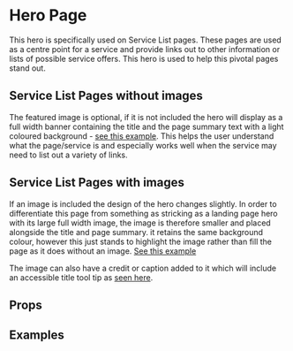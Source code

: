 
<Meta title="2 Pattern Library/1 Structure/Hero Page" component={HeroPage} />

# Hero Page

This hero is specifically used on Service List pages. These pages are used as a centre point for a service and provide links out to other information or lists of possible service offers. This hero is used to help this pivotal pages stand out.

## Service List Pages without images

The featured image is optional, if it is not included the hero will display as a full width banner containing the title and the page summary text with a light coloured background - [see this example](/?path=/story/2-pattern-library-1-structure-hero-page--page-example-without-image). This helps the user understand what the page/service is and especially works well when the service may need to list out a variety of links. 

## Service List Pages with images

If an image is included the design of the hero changes slightly. In order to differentiate this page from something as stricking as a landing page hero with its large full width image, the image is therefore smaller and placed alongside the title and page summary. it retains the same background colour, however this just stands to highlight the image rather than fill the page as it does without an image. [See this example](/?path=/story/2-pattern-library-1-structure-hero-page--page-example-with-image)

The image can also have a credit or caption added to it which will include an accessible title tool tip as [seen here](/?path=/story/2-pattern-library-1-structure-hero-page--page-example-with-image-and-credit).

## Props 

<Props of={HeroPage} />

## Examples 

<Preview>
    <Story name="Page example without image">
        <div style={{
            padding: "10px",
            maxWidth: "1000px",
            margin: "0 auto"
        }}>
            <HeroPage 
                title="Development Fund"
                standfirst="We want to support work that takes risks and does something different. This means we fund projects that can’t find other, commercial finance at development stage."
                breadcrumbs={crumbs}
                isServiceListPage
            />
        </div>
    </Story>
</Preview>

<Preview>
    <Story name="Page example with image">
        <div style={{
            padding: "10px",
            maxWidth: "1000px",
            margin: "0 auto"
        }}>
            <HeroPage 
                title="Development Fund"
                standfirst="We want to support work that takes risks and does something different. This means we fund projects that can’t find other, commercial finance at development stage."
                breadcrumbs={crumbs}
                image1920x1080="https://staging.core-cms.bfi.digital/sites/default/files/styles/responsive/public/1920/1080/1/2020-03/Hero.jpg"
                image192x108="https://staging.core-cms.bfi.digital/sites/default/files/styles/responsive/public/192/108/1/2020-03/Hero.jpg"
                imageAltText="Alt text for the image"
            />
        </div>
    </Story>
</Preview>

<Preview>
    <Story name="Page example with image and credit">
        <div style={{
            padding: "10px",
            maxWidth: "1000px",
            margin: "0 auto"
        }}>
            <HeroPage 
                title="Development Fund"
                standfirst="We want to support work that takes risks and does something different. This means we fund projects that can’t find other, commercial finance at development stage."
                breadcrumbs={crumbs}
                image1920x1080="https://staging.core-cms.bfi.digital/sites/default/files/styles/responsive/public/1920/1080/1/2020-03/Hero.jpg"
                image192x108="https://staging.core-cms.bfi.digital/sites/default/files/styles/responsive/public/192/108/1/2020-03/Hero.jpg"
                imageAltText="Alt text for the image"
                imageAltText="Image alt text"
                captionCredit="Image copyright"
            />
        </div>
    </Story>
</Preview>
